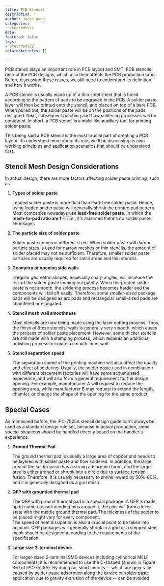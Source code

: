 ```yaml
---
title: PCB Stencil
description: ''
author: Jacen Wang
categories:
- electronics
date: 
featured: false
tags:
- electronics
relatedArticles: []

---
```

PCB stencil plays an important role in PCB layout and SMT. PCB stencils restrict the PCB designs, which also then affects the PCB production rates. Before discussing these issues, we still need to understand its definition and how it works.

A PCB stencil is usually made up of a thin steel sheet that is holed according to the pattern of pads to be engraved in the PCB. A solder paste layer will then be printed onto the stencil, and placed on top of a bare PCB. When pulled out, the solder paste will be on the positions of the pads designed. Next, subsequent patching and flow soldering processes will be continued. In short, a PCB stencil is a mold-like auxiliary tool for printing solder paste.

This being said a PCB stencil is the most crucial part of creating a PCB layout. To understand more about its role, we'll be discussing its own working principles and application scenarios that should be understood first.

## Stencil Mesh Design Considerations

In actual design, there are more factors affecting solder paste printing, such as

1. **Types of solder paste**

   Leaded solder paste is more fluid than lead-free solder paste. Hence, using leaded solder paste will generally shrink the printed pad pattern. Most companies nowadays use **lead-free solder paste**, in which the **mesh-to-pad ratio are 1:1**. (i.e., it's assumed there's no solder paste shrinkage).
2. **The particle size of solder paste**

   Solder paste comes in different sizes. When solder paste with larger particle sizes is used for narrow meshes or thin stencils, the amount of solder placed may not be sufficient. Therefore, smaller solder paste particles are usually required for small areas and thin stencils.
3. **Geometry of opening side walls**

   Irregular geometric shapes, especially sharp angles, will increase the risk of the solder paste coming out patchy. When the printed solder paste is not smooth, the soldering process becomes harder and the components will fall off easily. Therefore, some smaller-sized package pads will be designed as arc pads and rectangular small-sized pads are chamfered or elongated.
4. **Stencil mesh wall smoothness**

   Most stencils are now being made using the laser cutting process. Thus, the finish of these stencils' walls is generally very smooth, which eases the process of solder paste placement. However, some thicker stencils are still made with a stamping process, which requires an additional polishing process to create a smooth inner wall.
5. **Stencil separation speed**

   The separation speed of the printing machine will also affect the quality and effect of soldering. Usually, the solder paste used in combination with different placement factories will have some accumulated experience, and will also form a general requirement for the design opening. For example, manufacturer A will request to reduce the opening area, while manufacturer B may request to extend the length, chamfer, or change the shape of the opening for the same product.

 

## Special Cases

As mentioned before, the IPC-7525A stencil design guide can't always be used as a standard design rule set, because in actual production, some special situations should be handled directly based on the handler's experience.

1. **Ground Thermal Pad**

   The ground thermal pad is usually a large area of copper and needs to be layered with solder paste and flow soldered. In practice, the large area of the solder paste has a strong adsorption force, and the large area is either arched or shrunk into a circle due to surface tension fusion. Therefore, it is usually necessary to shrink inward by 50%-80%, and it is generally designed as a grid mesh.

    
2. **QFP with grounded thermal pad**

   The QFP with ground thermal pad is a special package. A QFP is made up of numerous surrounding pins around it, the pins will form a lever state with the middle ground thermal pad. The thickness of the solder to be placed might vary for every component.   
   The speed of heat dissipation is also a crucial point to be taken into account. QFP packages will generally shrink in a grid or a stepped steel mesh should be designed according to the requirements of the specification.
3. **Large size 2-terminal device**

   For larger-sized 2-terminal SMD devices including cylindrical MELF components, it is recommended to use the C-shaped (shown in Figure 3-9 of IPC-7525A). By doing so, short circuits -- which are generally caused by solder paste adsorption along the device or solder paste application due to gravity extrusion of the device -- can be avoided